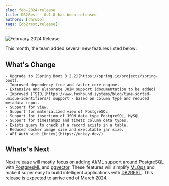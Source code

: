 ```yaml
---
slug: feb-2024-release
title: DB2Rest - 0.1.0 has been released
authors: [dhrubo]
tags: [db2rest,release]
---
```


![February 2024 Release](./feb-2024.png)

This month, the team added several new features listed below:

## What's Change

    - Upgrade to [Spring Boot 3.2.2](https://spring.io/projects/spring-boot).
    - Improved dependency free and faster core engine.
    - Extensive and elaborate JOIN support (documentation to be added)
    - Improved [TSID](https://www.foxhound.systems/blog/time-sorted-unique-identifiers/) support - based on column type and reduced metadata input.
    - Support for view.
    - Support for materialized view of PostgreSQL
    - Support for insertion of JSON data type PostgreSQL, MySQL
    - Support for timestampz and timetz column data types.
    - Exists query to check if a record exists in a table.
    - Reduced docker image size and executable jar size.
    - API Auth with [Unkey](https://unkey.dev/)


## Whats's Next

Next release will mostly focus on adding AI/ML support around [PostgreSQL](https://www.postgresql.org/)
with [PostgresML](https://postgresml.org/) and [pgvector](https://github.com/pgvector/pgvector).
These features will simplify [MLOps](https://ml-ops.org/) and make it super easy to build intelligent applications with
[DB2REST](https://db2rest.com). This release is expected to arrive end of March 2024.


